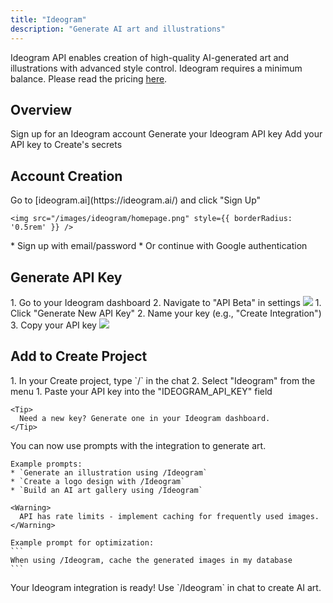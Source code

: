 ```yaml
---
title: "Ideogram"
description: "Generate AI art and illustrations"
---
```


Ideogram API enables creation of high-quality  AI-generated art and illustrations with advanced style control.
<Warning> Ideogram requires a minimum balance. Please read the pricing [here](https://about.ideogram.ai/api-pricing).</Warning>

## Overview

<CardGroup cols={2}>
  <Card title="Create Account" icon="user">
    Sign up for an Ideogram account
  </Card>
  <Card title="Get API Key" icon="key">
    Generate your Ideogram API key
  </Card>
  <Card title="Copy into Create" icon="plug">
    Add your API key to Create's secrets
  </Card>
</CardGroup>

## Account Creation

<Steps>
  <Step title="Visit Ideogram Website">
    Go to [ideogram.ai](https://ideogram.ai/) and click "Sign Up"
    
    <img src="/images/ideogram/homepage.png" style={{ borderRadius: '0.5rem' }} />
  </Step>

  <Step title="Choose Signup Method">
    * Sign up with email/password
    * Or continue with Google authentication
  </Step>
</Steps>

## Generate API Key

<Steps>
  <Step title="Access API Settings">
    1. Go to your Ideogram dashboard
    2. Navigate to "API Beta" in settings
    <img src="/images/ideogram/settings.png" style={{ borderRadius: '0.5rem' }} />
  </Step>

  <Step title="Create New Key">
    1. Click "Generate New API Key"
    2. Name your key (e.g., "Create Integration")
    3. Copy your API key
    <img src="/images/ideogram/apigen.png" style={{ borderRadius: '0.5rem' }} />
  </Step>
</Steps>

## Add to Create Project

<Steps>
  <Step title="Add the integration">
    1. In your Create project, type `/` in the chat 
    2. Select "Ideogram" from the menu
  </Step>

  <Step title="Add your API key">
    1. Paste your API key into the "IDEOGRAM_API_KEY" field
    
    <Tip>
      Need a new key? Generate one in your Ideogram dashboard.
    </Tip>
  </Step>

  <Step title="Start creating">
    You can now use prompts with the integration to generate art.

    Example prompts:
    * `Generate an illustration using /Ideogram`
    * `Create a logo design with /Ideogram`
    * `Build an AI art gallery using /Ideogram`

    <Warning>
      API has rate limits - implement caching for frequently used images.
    </Warning>

    Example prompt for optimization:
    ```
    When using /Ideogram, cache the generated images in my database
    ```
  </Step>
</Steps>

<Note type="success">
  Your Ideogram integration is ready! Use `/Ideogram` in chat to create AI art.
</Note>
